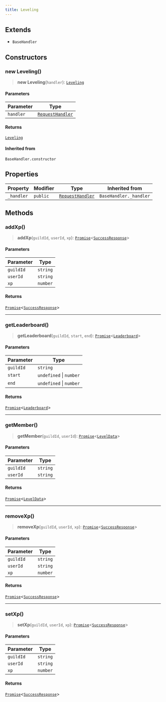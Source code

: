 ```yaml
---
title: Leveling
---
```


## Extends

- `BaseHandler`

## Constructors

### new Leveling()

> **new Leveling**(`handler`): [`Leveling`](/docs/kiai.js/Leveling)

#### Parameters

| Parameter | Type |
| ------ | ------ |
| `handler` | [`RequestHandler`](/docs/kiai.js/RequestHandler) |

#### Returns

[`Leveling`](/docs/kiai.js/Leveling)

#### Inherited from

`BaseHandler.constructor`

## Properties

| Property | Modifier | Type | Inherited from |
| ------ | ------ | ------ | ------ |
| <a id="_handler"></a> `_handler` | `public` | [`RequestHandler`](/docs/kiai.js/RequestHandler) | `BaseHandler._handler` |

## Methods

### addXp()

> **addXp**(`guildId`, `userId`, `xp`): [`Promise`](https://developer.mozilla.org/docs/Web/JavaScript/Reference/Global_Objects/Promise)\<[`SuccessResponse`](/docs/type-aliases/SuccessResponse)\>

#### Parameters

| Parameter | Type |
| ------ | ------ |
| `guildId` | `string` |
| `userId` | `string` |
| `xp` | `number` |

#### Returns

[`Promise`](https://developer.mozilla.org/docs/Web/JavaScript/Reference/Global_Objects/Promise)\<[`SuccessResponse`](/docs/type-aliases/SuccessResponse)\>

***

### getLeaderboard()

> **getLeaderboard**(`guildId`, `start`, `end`): [`Promise`](https://developer.mozilla.org/docs/Web/JavaScript/Reference/Global_Objects/Promise)\<[`Leaderboard`](/docs/type-aliases/Leaderboard)\>

#### Parameters

| Parameter | Type |
| ------ | ------ |
| `guildId` | `string` |
| `start` | `undefined` \| `number` |
| `end` | `undefined` \| `number` |

#### Returns

[`Promise`](https://developer.mozilla.org/docs/Web/JavaScript/Reference/Global_Objects/Promise)\<[`Leaderboard`](/docs/type-aliases/Leaderboard)\>

***

### getMember()

> **getMember**(`guildId`, `userId`): [`Promise`](https://developer.mozilla.org/docs/Web/JavaScript/Reference/Global_Objects/Promise)\<[`LevelData`](/docs/type-aliases/LevelData)\>

#### Parameters

| Parameter | Type |
| ------ | ------ |
| `guildId` | `string` |
| `userId` | `string` |

#### Returns

[`Promise`](https://developer.mozilla.org/docs/Web/JavaScript/Reference/Global_Objects/Promise)\<[`LevelData`](/docs/type-aliases/LevelData)\>

***

### removeXp()

> **removeXp**(`guildId`, `userId`, `xp`): [`Promise`](https://developer.mozilla.org/docs/Web/JavaScript/Reference/Global_Objects/Promise)\<[`SuccessResponse`](/docs/type-aliases/SuccessResponse)\>

#### Parameters

| Parameter | Type |
| ------ | ------ |
| `guildId` | `string` |
| `userId` | `string` |
| `xp` | `number` |

#### Returns

[`Promise`](https://developer.mozilla.org/docs/Web/JavaScript/Reference/Global_Objects/Promise)\<[`SuccessResponse`](/docs/type-aliases/SuccessResponse)\>

***

### setXp()

> **setXp**(`guildId`, `userId`, `xp`): [`Promise`](https://developer.mozilla.org/docs/Web/JavaScript/Reference/Global_Objects/Promise)\<[`SuccessResponse`](/docs/type-aliases/SuccessResponse)\>

#### Parameters

| Parameter | Type |
| ------ | ------ |
| `guildId` | `string` |
| `userId` | `string` |
| `xp` | `number` |

#### Returns

[`Promise`](https://developer.mozilla.org/docs/Web/JavaScript/Reference/Global_Objects/Promise)\<[`SuccessResponse`](/docs/type-aliases/SuccessResponse)\>
